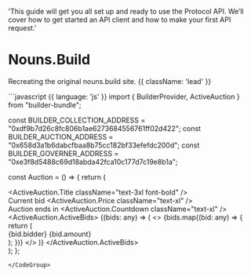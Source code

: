   'This guide will get you all set up and ready to use the Protocol API. We’ll cover how to get started an API client and how to make your first API request.'

# Nouns.Build

Recreating the original nouns.build site. {{ className: 'lead' }}

<CodeGroup>
```javascript {{ language: 'js' }}
import { BuilderProvider, ActiveAuction } from "builder-bundle";

const BUILDER_COLLECTION_ADDRESS = "0xdf9b7d26c8fc806b1ae6273684556761ff02d422";
const BUILDER_AUCTION_ADDRESS = "0x658d3a1b6dabcfbaa8b75cc182bf33efefdc200d";
const BUILDER_GOVERNER_ADDRESS = "0xe3f8d5488c69d18abda42fca10c177d7c19e8b1a";

const Auction = () => {
  return (
    <BuilderProvider
      collectionAddress={BUILDER_COLLECTION_ADDRESS}
      auctionAddress={BUILDER_AUCTION_ADDRESS}
      governerAddress={BUILDER_GOVERNER_ADDRESS}
    >
      <div className="flex items-center justify-center h-screen w-screen bg-gray-100">
        <div className="grid grid-cols-2 gap-6 border rounded shadow-lg bg-white px-6 py-6">
          <ActiveAuction className="w-96 h-96 rounded" />
          <div className="space-y-8">
            <ActiveAuction.Title className="text-3xl font-bold" />
            <div className="grid grid-cols-2 gap-4 mt-6">
              <div className="flex flex-col">
                <label className="text-gray-400">Current bid</label>
                <ActiveAuction.Price className="text-xl" />
              </div>
              <div className="flex flex-col">
                <label className="text-gray-400">Auction ends in</label>
                <ActiveAuction.Countdown className="text-xl" />
              </div>
            </div>
            <ActiveAuction.ActiveBids>
              {(bids: any) => (
                <>
                  {bids.map((bid: any) => {
                    return (
                      <div className="flex flex-row">
                        <span>{bid.bidder}</span>
                        <span>{bid.amount}</span>
                      </div>
                    );
                  })}
                </>
              )}
            </ActiveAuction.ActiveBids>
          </div>
        </div>
      </div>
    </BuilderProvider>
  );
};
```
</CodeGroup>





